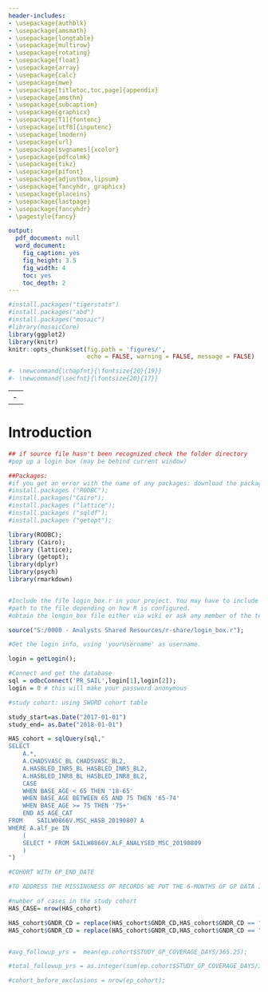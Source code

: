 ```yaml
---
header-includes:
- \usepackage{authblk}
- \usepackage{amsmath}
- \usepackage{longtable}
- \usepackage{multirow}
- \usepackage{rotating}
- \usepackage{float}
- \usepackage{array}
- \usepackage{calc}
- \usepackage{mwe}
- \usepackage[titletoc,toc,page]{appendix}
- \usepackage{amsthm}
- \usepackage{subcaption}
- \usepackage{graphicx}
- \usepackage[T1]{fontenc}
- \usepackage[utf8]{inputenc}
- \usepackage{lmodern}
- \usepackage{url}
- \usepackage[svgnames]{xcolor}
- \usepackage{pdfcolmk}
- \usepackage{tikz}
- \usepackage{pifont}
- \usepackage{adjustbox,lipsum}
- \usepackage{fancyhdr, graphicx}
- \usepackage{placeins}
- \usepackage{lastpage}
- \usepackage{fancyhdr}
- \pagestyle{fancy} 

output:
  pdf_document: null
  word_document:
    fig_caption: yes
    fig_height: 3.5
    fig_width: 4
    toc: yes
    toc_depth: 2
---
```

```r
#install.packages("tigerstats")
#install.packages("abd")
#install.packages("mosaic")
#library(mosaicCore)
library(ggplot2)
library(knitr)
knitr::opts_chunk$set(fig.path = 'figures/',
                      echo = FALSE, warning = FALSE, message = FALSE)

#- \newcommand{\chapfnt}{\fontsize{20}{19}}
#- \newcommand{\secfnt}{\fontsize{20}{17}}
```

---
- \theoremstyle{remark}
- \newtheorem{remark}{Remark}[section]

---
\newpage
\cfoot{\thepage\ of \pageref{LastPage}}



\begin{figure}
\centering
\begin{subfigure}{0.4\textwidth}
  \centering
  \includegraphics[width=0.50\linewidth]{Blank}
\end{subfigure}
\end{figure}


\begin{figure}
\centering
\begin{subfigure}{0.4\textwidth}
  \centering
  \includegraphics[width=1\linewidth]{HDRUK}
\end{subfigure}
\end{figure}



\begin{figure}
\centering
\begin{subfigure}{0.4\textwidth}
  \centering
  \includegraphics[width=0.70\linewidth]{Uni}
\end{subfigure}
\end{figure}

\vskip4cm
\begin{center}
\bfseries\Large {Epilepsy, anti-epileptic drugs and the risk of cardiovascular events}\\


\vskip4cm
\small This document provides an update of work \\
\small that has been completed todate based on the agreed plan for project SAIL0758.\\
\small The IGRP application  SAIL0758 for this project has been approved. \\

\vskip4cm
\ Health Data Research UK, Swansea University\\


\ Date:February 2019
\end{center}

\newpage
#  **Introduction**



```r

## if source file hasn't been recognized check the folder directory
#pop up a login box (may be behind current window)

##Packages: 
#if you get an error with the name of any packages: download the packages outside the markdown document.
#install.packages ("RODBC");
#install.packages("Cairo");
#install.packages ("lattice");
#install.packages ("sqldf");
#install.packages ("getopt");

library(RODBC);
library (Cairo);
library (lattice);
library (getopt);
library(dplyr)
library(psych)
library(rmarkdown)


#Include the file login_box.r in your project. You may have to include the full
#path to the file depending on how R is configured.
#obtain the longin_box file either via wiki or ask any member of the team

source("S:/0000 - Analysts Shared Resources/r-share/login_box.r");

#Get the login info, using 'yourUsername' as username.

login = getLogin();

#Connect and get the database
sql = odbcConnect('PR_SAIL',login[1],login[2]);
login = 0 # this will make your password anonymous


```

```r
#study cohort: using SWORD cohort table

study_start=as.Date("2017-01-01")
study_end= as.Date("2018-01-01")

HAS_cohort = sqlQuery(sql,"
SELECT 	
	A.*, 
	A.CHADSVASC_BL CHADSVASC_BL2,
	A.HASBLED_INR5_BL HASBLED_INR5_BL2,
	A.HASBLED_INR8_BL HASBLED_INR8_BL2, 
	CASE 
	WHEN BASE_AGE < 65 THEN '18-65'
	WHEN BASE_AGE BETWEEN 65 AND 75 THEN '65-74'
	WHEN BASE_AGE >= 75 THEN '75+'
	END AS AGE_CAT
FROM 	SAILW0866V.MSC_HASB_20190807 A
WHERE A.alf_pe IN 
	(
	SELECT * FROM SAILW0866V.ALF_ANALYSED_MSC_20190809
	)
")

#COHORT WITH GP_END_DATE

#TO ADDRESS THE MISSINGNESS OF RECORDS WE PUT THE 6-MONTHS OF GP DATA IN PLACE

#number of cases in the study cohort
HAS_CASE= nrow(HAS_cohort)

HAS_cohort$GNDR_CD = replace(HAS_cohort$GNDR_CD,HAS_cohort$GNDR_CD == "1","Male");
HAS_cohort$GNDR_CD = replace(HAS_cohort$GNDR_CD,HAS_cohort$GNDR_CD == "2","Female");


#avg_followup_yrs =  mean(ep.cohort$STUDY_GP_COVERAGE_DAYS/365.25);

#total_followup_yrs = as.integer(sum(ep.cohort$STUDY_GP_COVERAGE_DAYS/365.25));

#cohort_before_exclusions = nrow(ep_cohort);

```
